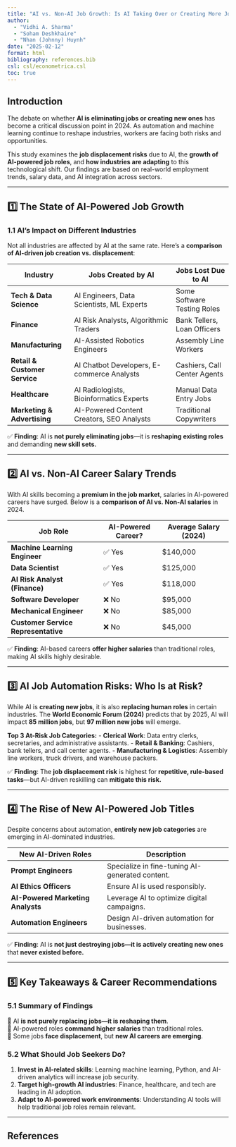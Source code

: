 ```yaml
---
title: "AI vs. Non-AI Job Growth: Is AI Taking Over or Creating More Jobs?"
author:
  - "Vidhi A. Sharma"
  - "Soham Deshkhaire"
  - "Nhan (Johnny) Huynh"
date: "2025-02-12"
format: html
bibliography: references.bib
csl: csl/econometrica.csl
toc: true
---
```


## Introduction

The debate on whether **AI is eliminating jobs or creating new ones** has become a critical discussion point in 2024. As automation and machine learning continue to reshape industries, workers are facing both risks and opportunities.

This study examines the **job displacement risks** due to AI, the **growth of AI-powered job roles**, and **how industries are adapting** to this technological shift. Our findings are based on real-world employment trends, salary data, and AI integration across sectors.

---

## 1️⃣ The State of AI-Powered Job Growth

### **1.1 AI's Impact on Different Industries**

Not all industries are affected by AI at the same rate. Here’s a **comparison of AI-driven job creation vs. displacement**:

| **Industry**               | **Jobs Created by AI**                       | **Jobs Lost Due to AI** |
|----------------------------|---------------------------------------------|-------------------------|
| **Tech & Data Science**    | AI Engineers, Data Scientists, ML Experts  | Some Software Testing Roles |
| **Finance**               | AI Risk Analysts, Algorithmic Traders      | Bank Tellers, Loan Officers |
| **Manufacturing**         | AI-Assisted Robotics Engineers             | Assembly Line Workers |
| **Retail & Customer Service** | AI Chatbot Developers, E-commerce Analysts | Cashiers, Call Center Agents |
| **Healthcare**            | AI Radiologists, Bioinformatics Experts    | Manual Data Entry Jobs |
| **Marketing & Advertising** | AI-Powered Content Creators, SEO Analysts  | Traditional Copywriters |

✅ **Finding**: AI is **not purely eliminating jobs**—it is **reshaping existing roles** and demanding **new skill sets.**

---

## 2️⃣ AI vs. Non-AI Career Salary Trends

With AI skills becoming a **premium in the job market**, salaries in AI-powered careers have surged. Below is a **comparison of AI vs. Non-AI salaries** in 2024.

| **Job Role**                     | **AI-Powered Career?** | **Average Salary (2024)** |
|----------------------------------|----------------------|--------------------------|
| **Machine Learning Engineer**    | ✅ Yes               | $140,000 |
| **Data Scientist**               | ✅ Yes               | $125,000 |
| **AI Risk Analyst (Finance)**    | ✅ Yes               | $118,000 |
| **Software Developer**           | ❌ No                | $95,000 |
| **Mechanical Engineer**          | ❌ No                | $85,000 |
| **Customer Service Representative** | ❌ No                | $45,000 |

✅ **Finding**: AI-based careers **offer higher salaries** than traditional roles, making AI skills highly desirable.

---

## 3️⃣ AI Job Automation Risks: Who Is at Risk?

While AI is **creating new jobs**, it is also **replacing human roles** in certain industries. The **World Economic Forum (2024)** predicts that by 2025, AI will impact **85 million jobs**, but **97 million new jobs** will emerge.

**Top 3 At-Risk Job Categories:**
- **Clerical Work**: Data entry clerks, secretaries, and administrative assistants.
- **Retail & Banking**: Cashiers, bank tellers, and call center agents.
- **Manufacturing & Logistics**: Assembly line workers, truck drivers, and warehouse packers.

✅ **Finding**: The **job displacement risk** is highest for **repetitive, rule-based tasks**—but AI-driven reskilling can **mitigate this risk.**

---

## 4️⃣ The Rise of New AI-Powered Job Titles

Despite concerns about automation, **entirely new job categories** are emerging in AI-dominated industries.

| **New AI-Driven Roles**        | **Description** |
|--------------------------------|-----------------------------------------|
| **Prompt Engineers**          | Specialize in fine-tuning AI-generated content. |
| **AI Ethics Officers**        | Ensure AI is used responsibly. |
| **AI-Powered Marketing Analysts** | Leverage AI to optimize digital campaigns. |
| **Automation Engineers**      | Design AI-driven automation for businesses. |

✅ **Finding**: AI is **not just destroying jobs—it is actively creating new ones** that **never existed before.**

---

## 5️⃣ Key Takeaways & Career Recommendations

### **5.1 Summary of Findings**
📌 AI **is not purely replacing jobs—it is reshaping them**.  
📌 AI-powered roles **command higher salaries** than traditional roles.  
📌 Some jobs **face displacement**, but **new AI careers are emerging**.  

### **5.2 What Should Job Seekers Do?**
1. **Invest in AI-related skills**: Learning machine learning, Python, and AI-driven analytics will increase job security.
2. **Target high-growth AI industries**: Finance, healthcare, and tech are leading in AI adoption.
3. **Adapt to AI-powered work environments**: Understanding AI tools will help traditional job roles remain relevant.

---

## References

::: {#refs}
:::
